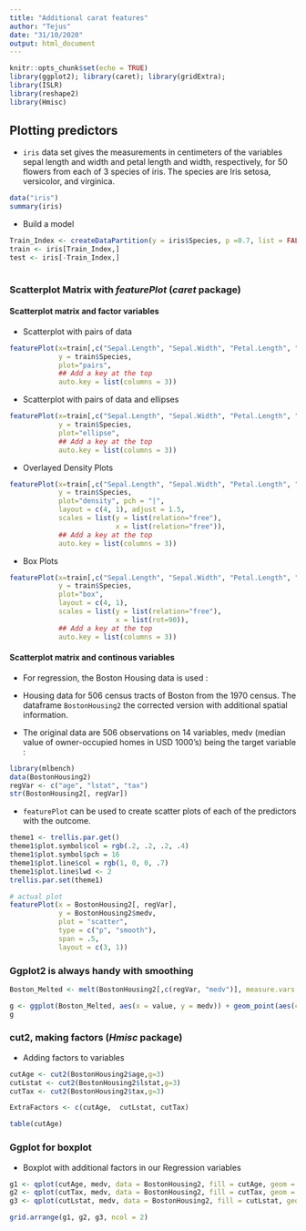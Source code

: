 ```yaml
---
title: "Additional carat features"
author: "Tejus"
date: "31/10/2020"
output: html_document
---
```


```r
knitr::opts_chunk$set(echo = TRUE)
library(ggplot2); library(caret); library(gridExtra);
library(ISLR)
library(reshape2)
library(Hmisc)
```

## Plotting predictors

* `iris` data set gives the measurements in centimeters of the variables sepal length and width and petal length and width, respectively, for 50 flowers from each of 3 species of iris. The species are Iris setosa, versicolor, and virginica.

```r
data("iris")
summary(iris)
```

* Build a model 

```r

Train_Index <- createDataPartition(y = iris$Species, p =0.7, list = FALSE)
train <- iris[Train_Index,]
test <- iris[-Train_Index,]
      
```

### Scatterplot Matrix with *featurePlot* (*caret* package)

#### Scatterplot matrix and factor variables

* Scatterplot with pairs of data

```r

featurePlot(x=train[,c("Sepal.Length", "Sepal.Width", "Petal.Length", "Petal.Width")],
            y = train$Species,
            plot="pairs", 
            ## Add a key at the top 
            auto.key = list(columns = 3))

```


* Scatterplot with pairs of data and ellipses


```r

featurePlot(x=train[,c("Sepal.Length", "Sepal.Width", "Petal.Length", "Petal.Width")],
            y = train$Species,
            plot="ellipse", 
            ## Add a key at the top 
            auto.key = list(columns = 3))

```


* Overlayed Density Plots

```r

featurePlot(x=train[,c("Sepal.Length", "Sepal.Width", "Petal.Length", "Petal.Width")],
            y = train$Species,
            plot="density", pch = "|", 
            layout = c(4, 1), adjust = 1.5, 
            scales = list(y = list(relation="free"),
                          x = list(relation="free")),
            ## Add a key at the top 
            auto.key = list(columns = 3))

```

* Box Plots

```r

featurePlot(x=train[,c("Sepal.Length", "Sepal.Width", "Petal.Length", "Petal.Width")],
            y = train$Species,
            plot="box", 
            layout = c(4, 1), 
            scales = list(y = list(relation="free"),
                          x = list(rot=90)),
            ## Add a key at the top 
            auto.key = list(columns = 3))

```


#### Scatterplot matrix and continous variables

* For regression, the Boston Housing data is used :

* Housing data for 506 census tracts of Boston from the 1970 census. The dataframe `BostonHousing2` the corrected version with additional spatial information.

* The original data are 506 observations on 14 variables, medv (median value of owner-occupied homes in USD 1000's) being the target variable :

```r

library(mlbench)
data(BostonHousing2)
regVar <- c("age", "lstat", "tax")
str(BostonHousing2[, regVar])

```

* `featurePlot` can be used to create scatter plots of each of the predictors with the outcome.

```r

theme1 <- trellis.par.get()
theme1$plot.symbol$col = rgb(.2, .2, .2, .4)
theme1$plot.symbol$pch = 16
theme1$plot.line$col = rgb(1, 0, 0, .7)
theme1$plot.line$lwd <- 2
trellis.par.set(theme1)

# actual plot
featurePlot(x = BostonHousing2[, regVar], 
            y = BostonHousing2$medv, 
            plot = "scatter",
            type = c("p", "smooth"),
            span = .5,
            layout = c(3, 1))

```


### Ggplot2 is always handy with smoothing

```r

Boston_Melted <- melt(BostonHousing2[,c(regVar, "medv")], measure.vars = regVar )

g <- ggplot(Boston_Melted, aes(x = value, y = medv)) + geom_point(aes(color = variable)) + facet_grid(.~variable, scales = "free_x") + geom_smooth(method='lm')
g
```



### cut2, making factors (*Hmisc* package)

* Adding factors to variables

```r

cutAge <- cut2(BostonHousing2$age,g=3)
cutLstat <- cut2(BostonHousing2$lstat,g=3)
cutTax <- cut2(BostonHousing2$tax,g=3)

ExtraFactors <- c(cutAge,  cutLstat, cutTax)

table(cutAge)

```



### Ggplot for boxplot 

* Boxplot with additional factors in our Regression variables

```r
g1 <- qplot(cutAge, medv, data = BostonHousing2, fill = cutAge, geom = c("boxplot"))
g2 <- qplot(cutTax, medv, data = BostonHousing2, fill = cutTax, geom = c("boxplot"))
g3 <- qplot(cutLstat, medv, data = BostonHousing2, fill = cutLstat, geom = c("boxplot"))

grid.arrange(g1, g2, g3, ncol = 2)
```






